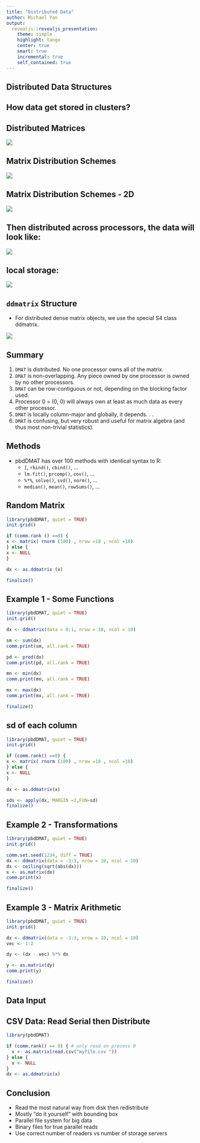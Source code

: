 ```yaml
---
title: "Distributed Data"
author: Michael Yan
output:
  revealjs::revealjs_presentation:
    theme: simple
    highlight: tango
    center: true
    smart: true
    incremental: true
    self_contained: true
---
```


## Distributed Data Structures

## How data get stored in clusters?

## Distributed Matrices

![](imgs/dmat5.PNG)

## Matrix Distribution Schemes

![](imgs/dmat1.PNG)

## Matrix Distribution Schemes - 2D

![](imgs/dmat2.PNG)

## Then distributed across processors, the data will look like:

![](imgs/dmat3.PNG)

## local storage:

![](imgs/dmat4.PNG)

## `ddmatrix` Structure 

- For distributed dense matrix objects, we use the special S4 class
ddmatrix.

![](imgs/dmat6.PNG)

## Summary

1. `DMAT` is distributed. No one processor owns all of the matrix.
2. `DMAT` is non-overlapping. Any piece owned by one processor is owned by no other processors.
3. `DMAT` can be row-contiguous or not, depending on the blocking factor used.
4. Processor 0 = (0, 0) will always own at least as much data as every other processor.
5. `DMAT` is locally column-major and globally, it depends. . .
6. `DMAT` is confusing, but very robust and useful for matrix algebra (and thus most non-trivial statistics).

## Methods

- pbdDMAT has over 100 methods with identical syntax to R:
    - `[`, `rbind()`, `cbind()`, ...
    - `lm.fit()`, `prcomp()`, `cov()`, ...
    - `%*%`, `solve()`, `svd()`, `norm()`, ...
    - `median()`, `mean()`, `rowSums()`, ...

## Random Matrix

```r
library(pbdDMAT, quiet = TRUE)
init.grid()

if (comm.rank () ==0) {
x <- matrix( rnorm (100) , nrow =10 , ncol =10)
} else {
x <- NULL
}

dx <- as.ddmatrix (x)

finalize()
```

## Example 1 - Some Functions

```r
library(pbdDMAT, quiet = TRUE)
init.grid()

dx <- ddmatrix(data = 0:1, nrow = 10, ncol = 10)

sm <- sum(dx)
comm.print(sm, all.rank = TRUE)

pd <- prod(dx)
comm.print(pd, all.rank = TRUE)

mn <- min(dx)
comm.print(mn, all.rank = TRUE)

mx <- max(dx)
comm.print(mx, all.rank = TRUE)

finalize()
```

## sd of each column

```r
library(pbdDMAT, quiet = TRUE)
init.grid()

if (comm.rank() ==0) {
x <- matrix( rnorm (100) , nrow =10 , ncol =10)
} else {
x <- NULL
}

dx <- as.ddmatrix(x)

sds <- apply(dx, MARGIN =2,FUN=sd)
finalize()
```




## Example 2 - Transformations

```r
library(pbdDMAT, quiet = TRUE)
init.grid()

comm.set.seed(1234, diff = TRUE)
dx <- ddmatrix(data = -3:3, nrow = 10, ncol = 10)
dx <- ceiling(sqrt(abs(dx)))
x <- as.matrix(dx)
comm.print(x)

finalize()

```

## Example 3 - Matrix Arithmetic

```r
library(pbdDMAT, quiet = TRUE)
init.grid()

dx <- ddmatrix(data = -3:3, nrow = 10, ncol = 10)
vec <- 1:2

dy <- (dx - vec) %*% dx

y <- as.matrix(dy)
comm.print(y)

finalize()
```

## Data Input

## CSV Data: Read Serial then Distribute

```r
library(pbdDMAT)

if (comm.rank() == 0) { # only read on process 0
  x <- as.matrix(read.csv("myfile.csv "))
} else {
  x <- NULL
}
dx <- as.ddmatrix(x)

```

## Conclusion
- Read the most natural way from disk then redistribute
- Mostly “do it yourself” with bounding box
- Parallel file system for big data
- Binary files for true parallel reads
- Use correct number of readers vs number of storage servers
